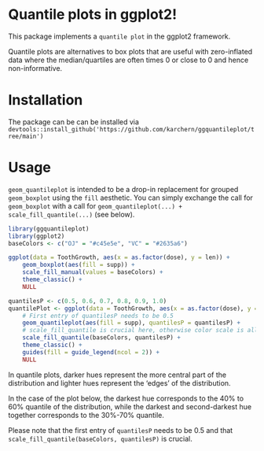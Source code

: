 # Quantile plots in ggplot2!

This package implements a `quantile plot` in the ggplot2 framework.

Quantile plots are alternatives to box plots that are useful with
zero-inflated data where the median/quartiles are often times 0 or close
to 0 and hence non-informative.

# Installation

The package can be can be installed via
`devtools::install_github('https://github.com/karchern/ggquantileplot/tree/main')`

# Usage

`geom_quantileplot` is intended to be a drop-in replacement for grouped `geom_boxplot` using the `fill` aesthetic. 
You can simply exchange the call for `geom_boxplot` with a call for `geom_quantileplot(...) + scale_fill_quantile(...)` (see below).

```r
library(ggquantileplot)
library(ggplot2)
baseColors <- c("OJ" = "#c45e5e", "VC" = "#2635a6")
```

```r
ggplot(data = ToothGrowth, aes(x = as.factor(dose), y = len)) +
    geom_boxplot(aes(fill = supp)) +
    scale_fill_manual(values = baseColors) +
    theme_classic() +
    NULL
```

```r
quantilesP <- c(0.5, 0.6, 0.7, 0.8, 0.9, 1.0)
quantilePlot <- ggplot(data = ToothGrowth, aes(x = as.factor(dose), y = len)) +
    # First entry of quantilesP needs to be 0.5
    geom_quantileplot(aes(fill = supp), quantilesP = quantilesP) +
    # scale_fill_quantile is crucial here, otherwise color scale is all over the place!
    scale_fill_quantile(baseColors, quantilesP) +
    theme_classic() +
    guides(fill = guide_legend(ncol = 2)) +
    NULL
```

In quantile plots, darker hues represent the more central part of the
distribution and lighter hues represent the ‘edges’ of the distribution.

In the case of the plot below, the darkest hue corresponds to the 40% to
60% quantile of the distribution, while the darkest and second-darkest
hue together corresponds to the 30%-70% quantile.

Please note that the first entry of `quantilesP` needs to be 0.5 and that `scale_fill_quantile(baseColors, quantilesP)` is crucial.
